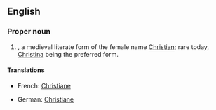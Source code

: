 ==English==

===Proper noun===
{{en-proper noun}}

# {{given name|female}}, a medieval literate form of the female name [[Christian]]; rare today, [[Christina]] being the preferred form.

====Translations====
{{top}}
*French: [[Christiane]]
{{mid}}
*German: [[Christiane]]
{{bottom}}